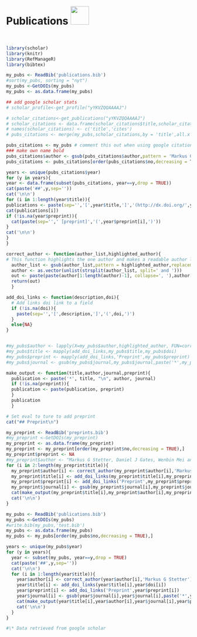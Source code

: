 
# Publications <a href="http://scholar.google.com/citations?user=yYKVZQQAAAAJ"><img src="own_images/scholar.png" style="width: 50px;"></a>

&nbsp;
&nbsp;

```r
library(scholar)
library(knitr)
library(RefManageR)
library(bibtex)
```



```r
my_pubs <- ReadBib('publications.bib')
#sort(my_pubs, sorting = "nyt")
my_pubs <-GetDOIs(my_pubs)
my_pubs <- as.data.frame(my_pubs)

## add google scholar stats
# scholar_profile<-get_profile("yYKVZQQAAAAJ")

# scholar_citations<-get_publications("yYKVZQQAAAAJ")
# scholar_citations <- data.frame(scholar_citations$title,scholar_citations$cites)
# names(scholar_citations) <- c('title','cites')
# pubs_citations <- merge(my_pubs,scholar_citations,by = 'title',all.x = TRUE)

pubs_citations <- my_pubs # comment this out when using google citation
### make own name bold
pubs_citations$author <- gsub(pubs_citations$author,pattern = 'Markus G Stetter',replacement = '**Markus G Stetter**')
pubs_citations <- pubs_citations[order(pubs_citations$no,decreasing = T),]

years <- unique(pubs_citations$year)
for (y in years){
year <- data.frame(subset(pubs_citations, year==y,drop = TRUE))
cat(paste('##',y,sep=''))
cat('\n\n')
for (i in 1:length(year$title)){
publications <- paste(sep='','[',year$title,']','(http://dx.doi.org/',year$doi,')',' ',year$author,'. *',year$journal,'*') # ,' Citations:',pubs_citations$cites)
cat(publications[i])
if (!is.na(year$preprint)){
  cat(paste(sep='',' [preprint]','(',year$preprint[i],')'))
}
cat('\n\n')
}
}

```


```r

correct_author <- function(author_list,highlighted_author){
# This function highlights the one author and makes a readable author list.
  author_list <- gsub(author_list,pattern = highlighted_author,replacement = paste('**',highlighted_author,'**',sep=''))
  author <- as.vector(unlist(strsplit(author_list, split=' and ')))
  out <- paste(paste(author[1:length(author)-1], collapse=', '),author[length(author)],sep=' and ')
  return(out)
  }

add_doi_links <- function(description,doi){
  # Add links doi link to a field
  if (!is.na(doi)){
    paste(sep='','[',description,']','(',doi,')') 
  }
  else{NA}
}


#my_pubs$author <- lapply(X=my_pubs$author,highlighted_author, FUN=correct_author)
#my_pubs$title <- mapply(add_doi_links,my_pubs$title,my_pubs$doi)
#my_pubs$preprint <- mapply(add_doi_links,'Preprint',my_pubs$preprint)
#my_pubs$journal <- gsub(my_pubs$journal,my_pubs$journal,paste('*',my_pubs$journal,'*',sep=''))

make_output <- function(title,author,journal,preprint){
  publication <- paste('*', title, "\n", author, journal)
  if (!is.na(preprint)){
  publication <- paste(publication, preprint)
  }
  publication
  }

```

```r
# Set eval to ture to add preprint
cat("## Preprint\n")

my_preprint <- ReadBib('preprints.bib')
#my_preprint <-GetDOIs(my_preprint)
my_preprint <- as.data.frame(my_preprint)
my_preprint <- my_preprint[order(my_preprint$no,decreasing = TRUE),]
my_preprint$preprint <- NA
#my_preprint$author <- "Markus G Stetter, Daniel J Gates, Wenbin Mei and Jeffrey Ross-Ibarra"
for (i in 2:length(my_preprint$title)){
  my_preprint$author[i] <- correct_author(my_preprint$author[i],'Markus G Stetter')
  my_preprint$title[i] <- add_doi_links(my_preprint$title[i],my_preprint$doi[i])
  my_preprint$preprint[i] <- add_doi_links('Preprint',my_preprint$preprint[i])
  my_preprint$journal[i] <- gsub(my_preprint$journal[i],my_preprint$journal[i],paste('*',my_preprint$journal[i],'*',sep=''))
  cat(make_output(my_preprint$title[i],my_preprint$author[i],my_preprint$journal[i],my_preprint$preprint[i]))
  cat('\n\n')
}
```


```r
my_pubs <- ReadBib('publications.bib')
my_pubs <-GetDOIs(my_pubs)
#write.bib(my_pubs,'test.bib')
my_pubs <- as.data.frame(my_pubs)
my_pubs <- my_pubs[order(my_pubs$no,decreasing = TRUE),]

years <- unique(my_pubs$year)
for (y in years){
  year <- subset(my_pubs, year==y,drop = TRUE)
  cat(paste('##',y,sep=''))
  cat('\n\n')
  for (i in 1:length(year$title)){
    year$author[i] <- correct_author(year$author[i],'Markus G Stetter')
    year$title[i] <- add_doi_links(year$title[i],year$doi[i])
    year$preprint[i] <- add_doi_links('Preprint',year$preprint[i])
    year$journal[i] <- gsub(year$journal[i],year$journal[i],paste('*',year$journal[i],'*',sep=''))
    cat(make_output(year$title[i],year$author[i],year$journal[i],year$preprint[i]))
    cat('\n\n')
  }
}
```




```r
#\* Data retrieved from google scholar
```

<script>
  (function(i,s,o,g,r,a,m){i['GoogleAnalyticsObject']=r;i[r]=i[r]||function(){
  (i[r].q=i[r].q||[]).push(arguments)},i[r].l=1*new Date();a=s.createElement(o),
  m=s.getElementsByTagName(o)[0];a.async=1;a.src=g;m.parentNode.insertBefore(a,m)
  })(window,document,'script','https://www.google-analytics.com/analytics.js','ga');

  ga('create', 'UA-96594188-1', 'auto');
  ga('send', 'pageview');

</script>